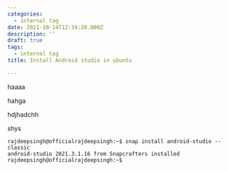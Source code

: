 ```yaml
---
categories:
  - internal tag
date: 2021-10-14T12:34:20.000Z
description: ''
draft: true
tags:
  - internal tag
title: Install Android studio in ubuntu

---
```


haaaa

hahga

hdjhadchh

shys

    rajdeepsingh@officialrajdeepsingh:~$ snap install android-studio --classic
    android-studio 2021.3.1.16 from Snapcrafters installed
    rajdeepsingh@officialrajdeepsingh:~$
